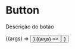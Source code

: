 
<Meta title="Components/Button" component={Button} />

# Button

Descrição do botão

<ArgsTable of={Button} />

<Canvas>
  <Story name="Button Example" args={{ children: "Botão Label" }}>
    {(args) => <Button {...args} />}
  </Story>
</Canvas>

<Canvas>
  <Story name="Button Example 2" args={{ children: "Texto do botão 2" }}>
    {(args) => <Button {...args} />}
  </Story>
</Canvas>
